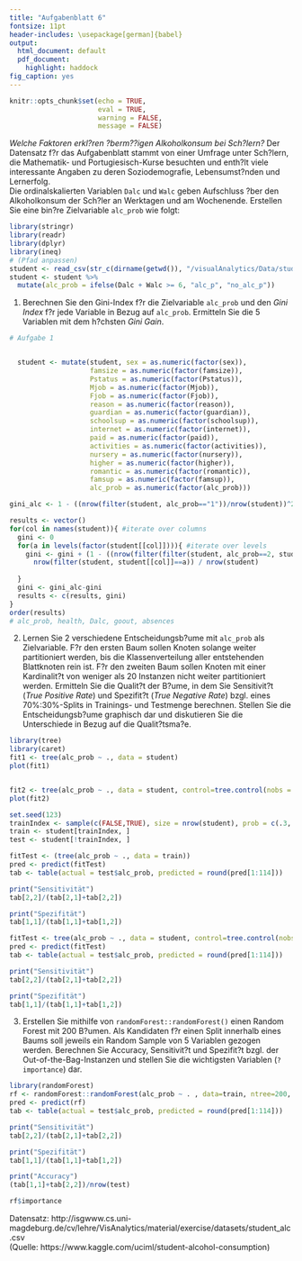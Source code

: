 ```yaml
---
title: "Aufgabenblatt 6"
fontsize: 11pt
header-includes: \usepackage[german]{babel}
output:
  html_document: default
  pdf_document:
    highlight: haddock
fig_caption: yes
---
```


```r
knitr::opts_chunk$set(echo = TRUE, 
                      eval = TRUE,
                      warning = FALSE,
                      message = FALSE)
```

_Welche Faktoren erkl?ren ?berm??igen Alkoholkonsum bei Sch?lern?_ Der Datensatz  f?r das Aufgabenblatt stammt von einer Umfrage unter Sch?lern, die Mathematik- und Portugiesisch-Kurse besuchten und enth?lt viele interessante Angaben zu deren Soziodemografie, Lebensumst?nden und Lernerfolg.  
Die ordinalskalierten Variablen `Dalc` und `Walc` geben Aufschluss ?ber den Alkoholkonsum der Sch?ler an Werktagen und am Wochenende. Erstellen Sie eine bin?re Zielvariable `alc_prob` wie folgt:

```r
library(stringr)
library(readr)
library(dplyr)
library(ineq)
# (Pfad anpassen)
student <- read_csv(str_c(dirname(getwd()), "/visualAnalytics/Data/student_alc.csv"))
student <- student %>%
  mutate(alc_prob = ifelse(Dalc + Walc >= 6, "alc_p", "no_alc_p"))
```

1. Berechnen Sie den Gini-Index f?r die Zielvariable `alc_prob` und den _Gini Index_ f?r jede Variable in Bezug auf `alc_prob`. Ermitteln Sie die 5 Variablen mit dem h?chsten _Gini Gain_.

```r
# Aufgabe 1


  student <- mutate(student, sex = as.numeric(factor(sex)),
                    famsize = as.numeric(factor(famsize)),
                    Pstatus = as.numeric(factor(Pstatus)),
                    Mjob = as.numeric(factor(Mjob)),
                    Fjob = as.numeric(factor(Fjob)),
                    reason = as.numeric(factor(reason)),
                    guardian = as.numeric(factor(guardian)),
                    schoolsup = as.numeric(factor(schoolsup)),
                    internet = as.numeric(factor(internet)),
                    paid = as.numeric(factor(paid)),
                    activities = as.numeric(factor(activities)),
                    nursery = as.numeric(factor(nursery)),
                    higher = as.numeric(factor(higher)),
                    romantic = as.numeric(factor(romantic)),
                    famsup = as.numeric(factor(famsup)),
                    alc_prob = as.numeric(factor(alc_prob)))

gini_alc <- 1 - ((nrow(filter(student, alc_prob=="1"))/nrow(student))^2 + (nrow(filter(student, alc_prob=="2"))/nrow(student))^2)

results <- vector()
for(col in names(student)){ #iterate over columns
  gini <- 0
  for(a in levels(factor(student[[col]]))){ #iterate over levels
    gini <- gini + (1 - ((nrow(filter(filter(student, alc_prob==2, student[[col]]==a)))/nrow(filter(student, student[[col]]==a)))^2 + (nrow(filter(filter(student, alc_prob==1, student[[col]]==a)))/nrow(filter(student, student[[col]]==a)))^2)) * 
      nrow(filter(student, student[[col]]==a)) / nrow(student)
    
  }
  gini <- gini_alc-gini
  results <- c(results, gini)
}
order(results)
# alc_prob, health, Dalc, goout, absences
```

2. Lernen Sie 2 verschiedene Entscheidungsb?ume mit `alc_prob` als Zielvariable. F?r den ersten Baum sollen Knoten solange weiter partitioniert werden, bis die Klassenverteilung aller entstehenden Blattknoten rein ist. F?r den zweiten Baum sollen Knoten mit einer Kardinalit?t von weniger als 20 Instanzen nicht weiter partitioniert werden. Ermitteln Sie die Qualit?t der B?ume, in dem Sie Sensitivit?t (_True Positive Rate_) und Spezifit?t (_True Negative Rate_) bzgl. eines 70%:30%-Splits in Trainings- und Testmenge berechnen. Stellen Sie die Entscheidungsb?ume graphisch dar und diskutieren Sie die Unterschiede in Bezug auf die Qualit?tsma?e.

```r
library(tree)
library(caret)
fit1 <- tree(alc_prob ~ ., data = student)
plot(fit1)


fit2 <- tree(alc_prob ~ ., data = student, control=tree.control(nobs = nrow(student), minsize = 20))
plot(fit2)

set.seed(123)
trainIndex <- sample(c(FALSE,TRUE), size = nrow(student), prob = c(.3,.7), replace = TRUE)
train <- student[trainIndex, ] 
test <- student[!trainIndex, ]

fitTest <- (tree(alc_prob ~ ., data = train))
pred <- predict(fitTest)
tab <- table(actual = test$alc_prob, predicted = round(pred[1:114]))

print("Sensitivität")
tab[2,2]/(tab[2,1]+tab[2,2])

print("Spezifität")
tab[1,1]/(tab[1,1]+tab[1,2])

fitTest <- tree(alc_prob ~ ., data = student, control=tree.control(nobs = nrow(student), minsize = 20))
pred <- predict(fitTest)
tab <- table(actual = test$alc_prob, predicted = round(pred[1:114]))

print("Sensitivität")
tab[2,2]/(tab[2,1]+tab[2,2])

print("Spezifität")
tab[1,1]/(tab[1,1]+tab[1,2])

```

3. Erstellen Sie mithilfe von `randomForest::randomForest()` einen Random Forest mit 200 B?umen. Als Kandidaten f?r einen Split innerhalb eines Baums soll jeweils ein Random Sample von 5 Variablen gezogen werden. Berechnen Sie Accuracy, Sensitivit?t und Spezifit?t bzgl. der Out-of-the-Bag-Instanzen und stellen Sie die wichtigsten Variablen (`?importance`) dar.

```r
library(randomForest)
rf <- randomForest::randomForest(alc_prob ~ . , data=train, ntree=200, keep.forest=TRUE, mtry=5)
pred <- predict(rf)
tab <- table(actual = test$alc_prob, predicted = round(pred[1:114]))

print("Sensitivität")
tab[2,2]/(tab[2,1]+tab[2,2])

print("Spezifität")
tab[1,1]/(tab[1,1]+tab[1,2])

print("Accuracy")
(tab[1,1]+tab[2,2])/nrow(test)

rf$importance
```
Datensatz: http://isgwww.cs.uni-magdeburg.de/cv/lehre/VisAnalytics/material/exercise/datasets/student_alc.csv  
(Quelle: https://www.kaggle.com/uciml/student-alcohol-consumption)